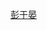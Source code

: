 {{Userbox
  |border-c = #000000
  |border-s = 1
  |id-c     = #FFFFFF
  |id-s     = 12
  |id-fc    = #000000
  |info-c   = #87cefa
  |info-s   = 10
  |info-fc  = #FFFF
  |id       = [[File:2008TIBE Day2 Hall2 MightyMedia Honey and Clover Signing EddiePeng.jpg|45px]]
  |info     = 這個用戶是'''[[彭于晏]]'''的影迷。
}}
[[category:喜歡彭于晏的維基人|{{PAGENAME}}]]
<noinclude>
[[Category:藝人用戶框模板|彭于晏]]
</noinclude>